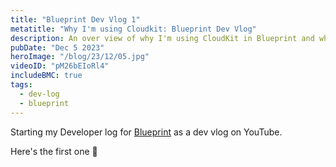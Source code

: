 ```yaml
---
title: "Blueprint Dev Vlog 1"
metatitle: "Why I'm using Cloudkit: Blueprint Dev Vlog"
description: An over view of why I'm using CloudKit in Blueprint and what I'm doing next
pubDate: "Dec 5 2023"
heroImage: "/blog/23/12/05.jpg"
videoID: "pM26bEIoRl4"
includeBMC: true
tags:
  - dev-log
  - blueprint
---
```



Starting my Developer log for [Blueprint](https://blueprint.heyjaywilson.com) as a dev vlog on YouTube.

Here's the first one 🎉

<YouTube />
